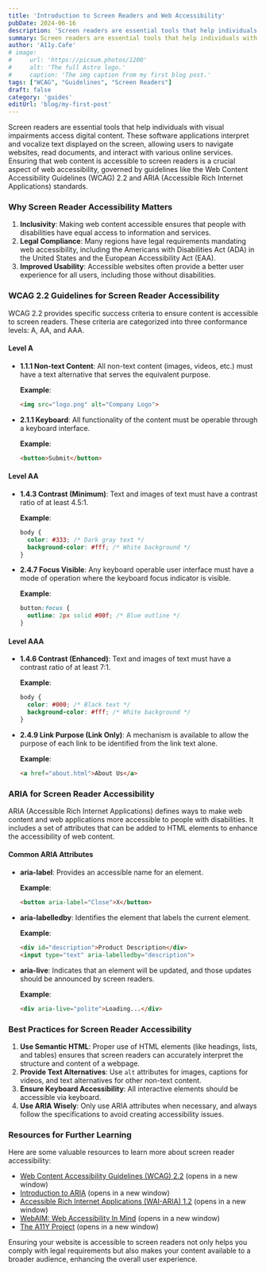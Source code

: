 ```yaml
---
title: 'Introduction to Screen Readers and Web Accessibility'
pubDate: 2024-06-16
description: 'Screen readers are essential tools that help individuals with visual impairments access digital content.'
summary: Screen readers are essential tools that help individuals with visual impairments access digital content. These software applications interpret and vocalize text displayed on the screen, allowing users to navigate websites, read documents, and interact with various online services.
author: 'A11y.Cafe'
# image:
#     url: 'https://picsum.photos/1200'
#     alt: 'The full Astro logo.'
#     caption: 'The img caption from my first blog post.'
tags: ["WCAG", "Guidelines", "Screen Readers"]
draft: false
category: 'guides'
editUrl: 'blog/my-first-post'
---
```



Screen readers are essential tools that help individuals with visual impairments access digital content. These software applications interpret and vocalize text displayed on the screen, allowing users to navigate websites, read documents, and interact with various online services. Ensuring that web content is accessible to screen readers is a crucial aspect of web accessibility, governed by guidelines like the Web Content Accessibility Guidelines (WCAG) 2.2 and ARIA (Accessible Rich Internet Applications) standards.

### Why Screen Reader Accessibility Matters

1. **Inclusivity**: Making web content accessible ensures that people with disabilities have equal access to information and services.
2. **Legal Compliance**: Many regions have legal requirements mandating web accessibility, including the Americans with Disabilities Act (ADA) in the United States and the European Accessibility Act (EAA).
3. **Improved Usability**: Accessible websites often provide a better user experience for all users, including those without disabilities.

### WCAG 2.2 Guidelines for Screen Reader Accessibility

WCAG 2.2 provides specific success criteria to ensure content is accessible to screen readers. These criteria are categorized into three conformance levels: A, AA, and AAA.

#### Level A

- **1.1.1 Non-text Content**: All non-text content (images, videos, etc.) must have a text alternative that serves the equivalent purpose.
  
  **Example**:
  ```html
  <img src="logo.png" alt="Company Logo">
  ```

- **2.1.1 Keyboard**: All functionality of the content must be operable through a keyboard interface.
  
  **Example**:
  ```html
  <button>Submit</button>
  ```

#### Level AA

- **1.4.3 Contrast (Minimum)**: Text and images of text must have a contrast ratio of at least 4.5:1.
  
  **Example**:
  ```css
  body {
    color: #333; /* Dark gray text */
    background-color: #fff; /* White background */
  }
  ```

- **2.4.7 Focus Visible**: Any keyboard operable user interface must have a mode of operation where the keyboard focus indicator is visible.
  
  **Example**:
  ```css
  button:focus {
    outline: 2px solid #00f; /* Blue outline */
  }
  ```

#### Level AAA

- **1.4.6 Contrast (Enhanced)**: Text and images of text must have a contrast ratio of at least 7:1.
  
  **Example**:
  ```css
  body {
    color: #000; /* Black text */
    background-color: #fff; /* White background */
  }
  ```

- **2.4.9 Link Purpose (Link Only)**: A mechanism is available to allow the purpose of each link to be identified from the link text alone.
  
  **Example**:
  ```html
  <a href="about.html">About Us</a>
  ```

### ARIA for Screen Reader Accessibility

ARIA (Accessible Rich Internet Applications) defines ways to make web content and web applications more accessible to people with disabilities. It includes a set of attributes that can be added to HTML elements to enhance the accessibility of web content.

#### Common ARIA Attributes

- **aria-label**: Provides an accessible name for an element.
  
  **Example**:
  ```html
  <button aria-label="Close">X</button>
  ```

- **aria-labelledby**: Identifies the element that labels the current element.
  
  **Example**:
  ```html
  <div id="description">Product Description</div>
  <input type="text" aria-labelledby="description">
  ```

- **aria-live**: Indicates that an element will be updated, and those updates should be announced by screen readers.
  
  **Example**:
  ```html
  <div aria-live="polite">Loading...</div>
  ```

### Best Practices for Screen Reader Accessibility

1. **Use Semantic HTML**: Proper use of HTML elements (like headings, lists, and tables) ensures that screen readers can accurately interpret the structure and content of a webpage.
2. **Provide Text Alternatives**: Use `alt` attributes for images, captions for videos, and text alternatives for other non-text content.
3. **Ensure Keyboard Accessibility**: All interactive elements should be accessible via keyboard.
4. **Use ARIA Wisely**: Only use ARIA attributes when necessary, and always follow the specifications to avoid creating accessibility issues.

### Resources for Further Learning

Here are some valuable resources to learn more about screen reader accessibility:

- [Web Content Accessibility Guidelines (WCAG) 2.2](https://www.w3.org/TR/WCAG22/) (opens in a new window)
- [Introduction to ARIA](https://developer.mozilla.org/en-US/docs/Web/Accessibility/ARIA) (opens in a new window)
- [Accessible Rich Internet Applications (WAI-ARIA) 1.2](https://www.w3.org/TR/wai-aria-1.2/) (opens in a new window)
- [WebAIM: Web Accessibility In Mind](https://webaim.org/) (opens in a new window)
- [The A11Y Project](https://www.a11yproject.com/) (opens in a new window)

Ensuring your website is accessible to screen readers not only helps you comply with legal requirements but also makes your content available to a broader audience, enhancing the overall user experience.